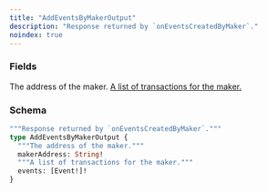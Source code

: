```yaml
---
title: "AddEventsByMakerOutput"
description: "Response returned by `onEventsCreatedByMaker`."
noindex: true
---
```


### Fields

<ResponseField name="makerAddress" type="String!" required>
  The address of the maker.
</ResponseField>

<a href="/api-reference/types/event">
  <ResponseField name="events" type="[Event!]!" required>
    A list of transactions for the maker.
  </ResponseField>
</a>

### Schema


```graphql 
"""Response returned by `onEventsCreatedByMaker`."""
type AddEventsByMakerOutput {
  """The address of the maker."""
  makerAddress: String!
  """A list of transactions for the maker."""
  events: [Event!]!
}
```

